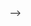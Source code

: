 <!-- ## Experience

<br />
<br />

#### iDriveNYC - (Sept 2020 - Present)

**Role** - Senior Full Stack Engineer

**Tech** - TypeScript, React, Go, React-Native, Node, RabbitMQ, MongoDB, Kubernetes, Docker, Google Cloud Console

-   Built backend payment system with Go that utilizes message exchanges, queues, and concurrency to produce fast and reliable processing
-   Verified expected behavior with extensive testing, over 80% coverage for each service
-   Led meetings concerning architecture and the design of over 30 micro-services
-   Restructured design and implementation of quoting process for React Native mobile app
-   Responsible for React web-app allowing admins to interact with customers

#### iDriveNYC - (Jan 2020 - Sept 2020)

**Role** - Full Stack Engineer

**Tech** - TypeScript, React, Go, React-Native, Node, RabbitMQ, MongoDB, Kubernetes, Docker, Google Cloud Console

-   Built vehicles microservice REST api with Go and RabbitMQ, allowing users to easily access vehicle data
-   Built users microservice REST api with Go, using JWT Bearer token authorization, 0Auth 2.0, built middleware allowing reliable extraction and verification of token
-   Integrated automated emails as a client within our REST api
-   Implemented helper service, allowing high reusability between other services, and enhancing reliability of tests
-   Upgraded React-Native mobile app to latest release, restructuring class components to functional components

#### Canasta.io - (Jan 2020 - Present)

**Role** - Full Stack Engineer (Sole Developer)

**Tech** - TypeScript, React, Node.js, Socket.io, Styled Components, Redis, Express.js, CSS, HTML5

-   Built free canasta simulator, allowing 4 people to play together
-   Styled Components + Hooks API
-   Realtime turn-based processing using web sockets
-   Used Redis for storing game information for increasing processing speed
-   Firebase 0Auth 2.0
-   Setup server hosting with AWS EC2
-   5000+ games played

<!-- ## About

Hi, I'm Eric Grossman. I am a passionate, and hardworking developer looking for a team of like-minded individuals. For the past few years, I have taught science at an outdoor school in Santa, Cruz California. My favorite part of the job was discovering new ways to deal with the challenge of an unpredictable setting. For this reason, I began searching for a career that would provide these kinds of challenges on a regular basis. My journey led me to begin exploring the world of coding, and before long I fell in love with the way it allowed me to solve complex problems by breaking them down into smaller parts. After graduating from Fullstack Academy my love of problem-solving is stronger than ever. Above all, I value creativity and working communities that foster collaboration and growth.

> An interesting tidbit...

I produce a bi-monthly podcast called Story Tadpole. It’s not your run of the mill cast, and that’s because it’s better :) Story Tadpole is a collection of offbeat tales, poems, and interviews written and narrated by yours truly. I tell all my friend(s) to listen, but only some of them do. I tell those who don’t listen that they’re missing out, but who am I to dictate what their ears should hear, and really, who are they to dictate what their ears should hear. Ears should be able to decide for themselves what they hear and what they don’t! Alas, such questions can only be answered through listening to Story Tadpole.

It feels amazing to be able to give life to some of my stranger thoughts. However, the real beauty of Story Tadpole has been its ability to spark unconventional conversations with my friends, family, and my community of listeners. If you have any ideas for a cool episode, tell me in the five-star review you’re going to leave on iTunes, Spotify, or your favorite podcast app...just kidding, you don’t have to leave a review, but there are some links at the bottom if you want to listen! --> -->
